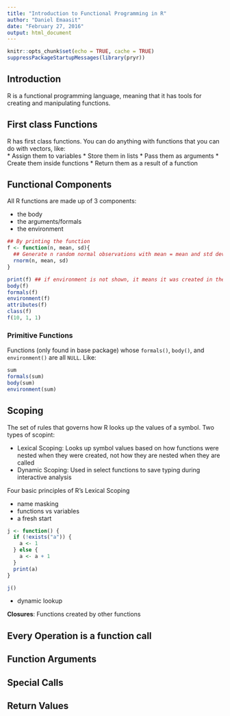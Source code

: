 ```yaml
---
title: "Introduction to Functional Programming in R"
author: "Daniel Emaasit"
date: "February 27, 2016"
output: html_document
---
```


```r
knitr::opts_chunk$set(echo = TRUE, cache = TRUE)
suppressPackageStartupMessages(library(pryr))
```

## Introduction
R is a functional programming language, meaning that it has tools for creating and manipulating functions.

## First class Functions
R has first class functions. You can do anything with functions that you can do with vectors, like:  
* Assign them to variables
* Store them in lists
* Pass them as arguments
* Create them inside functions
* Return them as a result of a function

## Functional Components
All R functions are made up of 3 components:

* the body
* the arguments/formals
* the environment

```r
## By printing the function
f <- function(n, mean, sd){
  ## Generate n random normal observations with mean = mean and std dev = sd
  rnorm(n, mean, sd)
}

print(f) ## if environment is not shown, it means it was created in the Global Env
body(f)
formals(f)
environment(f)
attributes(f)
class(f)
f(10, 1, 1)
```

### Primitive Functions
Functions (only found in base package) whose `formals()`, `body()`, and `environment()` are all `NULL`. Like:
```r
sum
formals(sum)
body(sum)
environment(sum)
```

## Scoping
The set of rules that governs how R looks up the values of a symbol.
Two types of scopint:

* Lexical Scoping: Looks up symbol values based on how functions were nested when they were created, not how they are nested when they are called
* Dynamic Scoping: Used in select functions to save typing during interactive analysis

Four basic principles of R's Lexical Scoping

* name masking
* functions vs variables
* a fresh start
```r
j <- function() {
  if (!exists("a")) {
    a <- 1
  } else {
    a <- a + 1
  }
  print(a)
}

j()  
```
* dynamic lookup

**Closures**: Functions created by other functions

## Every Operation is a function call



## Function Arguments


## Special Calls


## Return Values